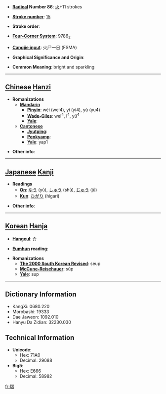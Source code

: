 * '''[[Wiktionary:Chinese radical index| Radical]] Number 86''': [[Wiktionary:Chinese radical index 火|火]]+11 strokes

* '''[[Wiktionary:Chinese total strokes index|Stroke number]]''': [[Wiktionary:Chinese total strokes index 15|15]]

* '''Stroke order''': 

* '''[[Wiktionary:Chinese four corner index|Four-Corner System]]''': 9786<sub>2</sub>

* '''[[Wiktionary:Chinese Cangjie index|Cangjie input]]''': 火尸一日 (FSMA)

* '''Graphical Significance and Origin''': 

* '''Common Meaning''': bright and sparkling

----

== [[Chinese]] [[Hanzi]] ==

* '''Romanizations'''
** '''[[Mandarin]]'''
*** '''[[Pinyin]]''': wèi (wei4), yì (yi4), yù (yu4)
*** '''[[Wade-Giles]]''': wei<sup>4</sup>, i<sup>4</sup>, yü<sup>4</sup>
*** '''[[Yale]]''': 
** '''[[Cantonese]]'''
*** '''[[Jyutping]]''':
*** '''[[Penkyamp]]''': 
*** '''[[Yale]]''': yap1

* '''Other info''': 

----

== [[Japanese]] [[Kanji]] ==

* '''Readings'''
** '''[[On]]''': [[ゆう]] (yū), [[しゅう]] (shū), [[じゅう]] (jū)
** '''[[Kun]]''': [[ひがり]] (higari)

* '''Other info''':  

----

== [[Korean]] [[Hanja]] ==

* '''[[Hangeul]]''': 습

* '''[[Eumhun]] reading''': 

* '''Romanizations'''
** '''[[The 2000 South Korean Revised Romanization|The 2000 South Korean Revised]]''': seup
** '''[[McCune-Reischauer]]''': sŭp
** '''[[Yale]]''': sup

----

== Dictionary Information ==

* KangXi: 0680.220
* Morobashi: 19333
* Dae Jaweon: 1092.010
* Hanyu Da Zidian: 32230.030

== Technical Information ==

* '''Unicode''':
** Hex: 71A0
** Decimal: 29088
* '''Big5''':
** Hex: E666
** Decimal: 58982

[[fr:熠]]